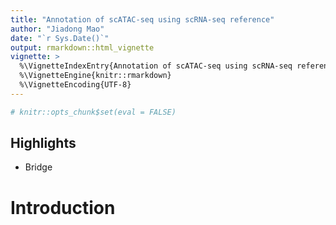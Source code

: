 ```yaml
---
title: "Annotation of scATAC-seq using scRNA-seq reference"
author: "Jiadong Mao"
date: "`r Sys.Date()`"
output: rmarkdown::html_vignette
vignette: >
  %\VignetteIndexEntry{Annotation of scATAC-seq using scRNA-seq reference}
  %\VignetteEngine{knitr::rmarkdown}
  %\VignetteEncoding{UTF-8}
---
```


```r
# knitr::opts_chunk$set(eval = FALSE)
```

## Highlights

- Bridge


# Introduction











